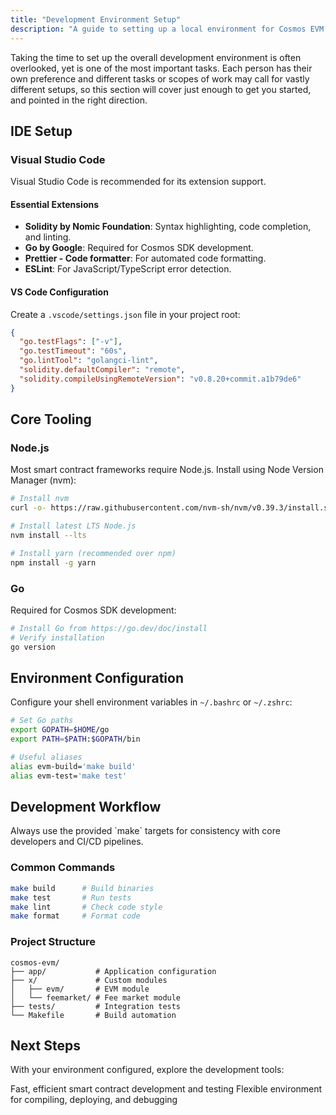 ```yaml
---
title: "Development Environment Setup"
description: "A guide to setting up a local environment for Cosmos EVM development."
---
```


Taking the time to set up the overall development environment is often overlooked, yet is one of the most important tasks.
Each person has their own preference and different tasks or scopes of work may call for vastly different setups, so this section will cover just enough to get you started, and pointed in the right direction.

## IDE Setup

### Visual Studio Code

Visual Studio Code is recommended for its extension support.

#### Essential Extensions

- **Solidity by Nomic Foundation**: Syntax highlighting, code completion, and linting.
- **Go by Google**: Required for Cosmos SDK development.
- **Prettier - Code formatter**: For automated code formatting.
- **ESLint**: For JavaScript/TypeScript error detection.

#### VS Code Configuration

Create a `.vscode/settings.json` file in your project root:

```json
{
  "go.testFlags": ["-v"],
  "go.testTimeout": "60s",
  "go.lintTool": "golangci-lint",
  "solidity.defaultCompiler": "remote",
  "solidity.compileUsingRemoteVersion": "v0.8.20+commit.a1b79de6"
}
```

## Core Tooling

### Node.js

Most smart contract frameworks require Node.js. Install using Node Version Manager (nvm):

```bash
# Install nvm
curl -o- https://raw.githubusercontent.com/nvm-sh/nvm/v0.39.3/install.sh | bash

# Install latest LTS Node.js
nvm install --lts

# Install yarn (recommended over npm)
npm install -g yarn
```

### Go

Required for Cosmos SDK development:

```bash
# Install Go from https://go.dev/doc/install
# Verify installation
go version
```

## Environment Configuration

Configure your shell environment variables in `~/.bashrc` or `~/.zshrc`:

```bash
# Set Go paths
export GOPATH=$HOME/go
export PATH=$PATH:$GOPATH/bin

# Useful aliases
alias evm-build='make build'
alias evm-test='make test'
```

## Development Workflow

<Note>
Always use the provided `make` targets for consistency with core developers and CI/CD pipelines.
</Note>

### Common Commands

```bash
make build      # Build binaries
make test       # Run tests
make lint       # Check code style
make format     # Format code
```

### Project Structure

```
cosmos-evm/
├── app/           # Application configuration
├── x/             # Custom modules
│   ├── evm/       # EVM module
│   └── feemarket/ # Fee market module
├── tests/         # Integration tests
└── Makefile       # Build automation
```

## Next Steps

With your environment configured, explore the development tools:

<CardGroup cols={2}>
  <Card title="Foundry Guide" href="/docs/evm/developers/tooling-and-resources/foundry-guide" icon="hammer">
    Fast, efficient smart contract development and testing
  </Card>
  <Card title="Hardhat Guide" href="/docs/evm/developers/tooling-and-resources/hardhat-guide" icon="wrench">
    Flexible environment for compiling, deploying, and debugging
  </Card>
</CardGroup>
